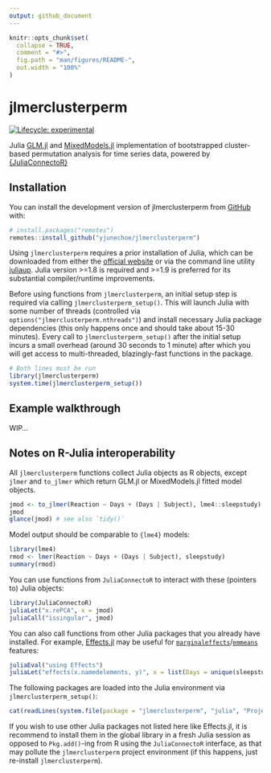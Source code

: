 ```yaml
---
output: github_document
---
```


<!-- README.md is generated from README.Rmd. Please edit that file -->

```r
knitr::opts_chunk$set(
  collapse = TRUE,
  comment = "#>",
  fig.path = "man/figures/README-",
  out.width = "100%"
)
```

# jlmerclusterperm

<!-- badges: start -->
[![Lifecycle: experimental](https://img.shields.io/badge/lifecycle-experimental-orange.svg)](https://lifecycle.r-lib.org/articles/stages.html#experimental)
<!-- badges: end -->

Julia [GLM.jl](https://github.com/JuliaStats/GLM.jl) and [MixedModels.jl](https://github.com/JuliaStats/MixedModels.jl) implementation of bootstrapped cluster-based permutation analysis for time series data, powered by [{JuliaConnectoR}](https://github.com/stefan-m-lenz/JuliaConnectoR)

## Installation

You can install the development version of jlmerclusterperm from [GitHub](https://github.com/yjunechoe/jlmerclusterperm) with:

``` r
# install.packages("remotes")
remotes::install_github("yjunechoe/jlmerclusterperm")
```

Using `jlmerclusterperm` requires a prior installation of Julia, which can be downloaded from either the [official website](https://julialang.org/) or via the command line utility [juliaup](https://github.com/JuliaLang/juliaup). Julia version >=1.8 is required and >=1.9 is preferred for its substantial compiler/runtime improvements.

Before using functions from `jlmerclusterperm`, an initial setup step is required via calling `jlmerclusterperm_setup()`. This will launch Julia with some number of threads (controlled via `options("jlmerclusterperm.nthreads")`) and install necessary Julia package dependencies (this only happens once and should take about 15-30 minutes). Every call to `jlmerclusterperm_setup()` after the initial setup incurs a small overhead (around 30 seconds to 1 minute) after which you will get access to multi-threaded, blazingly-fast functions in the package.

```r
# Both lines must be run
library(jlmerclusterperm)
system.time(jlmerclusterperm_setup())
```

## Example walkthrough

WIP...

## Notes on R-Julia interoperability

All `jlmerclusterperm` functions collect Julia objects as R objects, except `jlmer` and `to_jlmer` which return GLM.jl or MixedModels.jl fitted model objects.

```r
jmod <- to_jlmer(Reaction ~ Days + (Days | Subject), lme4::sleepstudy)
jmod
glance(jmod) # see also `tidy()`
```

Model output should be comparable to `{lme4}` models:

```r
library(lme4)
rmod <- lmer(Reaction ~ Days + (Days | Subject), sleepstudy)
summary(rmod)
```

You can use functions from `JuliaConnectoR` to interact with these (pointers to) Julia objects:

```r
library(JuliaConnectoR)
juliaLet("x.rePCA", x = jmod)
juliaCall("issingular", jmod)
```

You can also call functions from other Julia packages that you already have installed. For example, [Effects.jl](https://github.com/beacon-biosignals/Effects.jl) may be useful for [`marginaleffects`](https://github.com/vincentarelbundock/marginaleffects)/[`emmeans`](https://github.com/rvlenth/emmeans) features:

```r
juliaEval("using Effects")
juliaLet("effects(x.namedelements, y)", x = list(Days = unique(sleepstudy$Days)), y = jmod)
```

The following packages are loaded into the Julia environment via `jlmerclusterperm_setup()`:

```r
cat(readLines(system.file(package = "jlmerclusterperm", "julia", "Project.toml")), sep = "\n")
```

If you wish to use other Julia packages not listed here like Effects.jl, it is recommend to install them in the global library in a fresh Julia session as opposed to `Pkg.add()`-ing from R using the `JuliaConnectoR` interface, as that may pollute the `jlmerclusterperm` project environment (if this happens, just re-install `jlmerclusterperm`).
